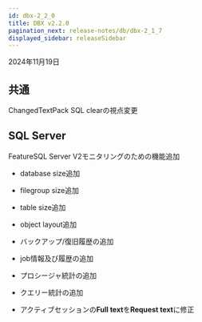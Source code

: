 ```yaml
---
id: dbx-2_2_0
title: DBX v2.2.0
pagination_next: release-notes/db/dbx-2_1_7
displayed_sidebar: releaseSidebar
---
```


2024年11月19日

## 共通

<Status priority='1'>Changed</Status>TextPack SQL clearの視点変更

## SQL Server

<Status priority='1'>Feature</Status>SQL Server V2モニタリングのための機能追加

- database size追加

- filegroup size追加

- table size追加

- object layout追加

- バックアップ/復旧履歴の追加

- job情報及び履歴の追加

- プロシージャ統計の追加

- クエリー統計の追加

- アクティブセッションの**Full text**を**Request text**に修正
